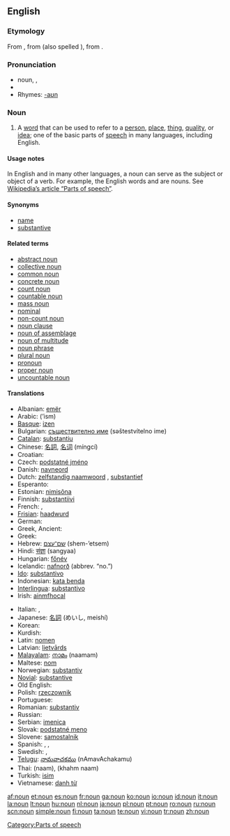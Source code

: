 {{wikipedia}}
==English==

===Etymology===
From {{AF.}} {{term|noun}}, from {{OF.}} {{term|nom}} (also spelled {{term|non}}), from {{L.}} {{term|nomen||name}}.

===Pronunciation===
*noun, {{IPA|/naʊn/}}, {{SAMPA|/naUn/}}
*{{audio|en-us-inlandnorth-noun.ogg|Audio (US-Inland North)}}
*Rhymes: [[Rhymes:English:-aʊn|-aʊn]]

===Noun===
{{en-noun}}

# {{grammar}} A [[word]] that can be used to refer to a [[person]], [[place]], [[thing]], [[quality]], or [[idea]]; one of the basic parts of [[speech]] in many languages, including English.

====Usage notes====
In English and in many other languages, a noun can serve as the subject or object of a verb. For example, the English words {{term|table}} and {{term|computer}} are nouns.  See [[w:Part of speech|Wikipedia’s article “Parts of speech”]].

====Synonyms====
*[[name]]
*[[substantive]]

====Related terms====
*[[abstract noun]]
*[[collective noun]]
*[[common noun]]
*[[concrete noun]]
*[[count noun]]
*[[countable noun]]
*[[mass noun]]
*[[nominal]]
*[[non-count noun]]
*[[noun clause]]
*[[noun of assemblage]]
*[[noun of multitude]]
*[[noun phrase]]
*[[plural noun]]
*[[pronoun]]
*[[proper noun]]
*[[uncountable noun]]

====Translations====
{{trans-top|gramatical category}}
*Albanian: [[emër]]
*Arabic: {{ARchar|[[اسم]]}} (’ism) {{m}}
*[[Basque]]: [[izen]]
*Bulgarian: [[съществително име]] (səštestvítelno ime) {{n}}
*[[Catalan]]: [[substantiu]] {{m}}
*Chinese: [[名詞]], [[名词]] (míngcí)
*Croatian: {{t-|hr|imenica|f}}
*Czech: [[podstatné jméno]] {{n}}
*Danish: [[navneord]] {{n}}
*Dutch: [[zelfstandig naamwoord]] {{n}}, [[substantief]] {{n}}
*Esperanto: {{t+|eo|substantivo|xs=Esperanto}}
*Estonian: [[nimisõna]]
*Finnish: [[substantiivi]]
*French: {{t+|fr|nom|m}}, {{t+|fr|substantif|m}}
*[[Frisian]]: [[haadwurd]] {{n}}
*German: {{t+|de|Substantiv|n}}
*Greek, Ancient: {{tø|grc|sc=polytonic|ὄνομα|tr=ónoma|n|xs=Ancient Greek}}
*Greek: {{t|el|sc=Grek|ουσιαστικό|n|tr=ousiastikó}}
*Hebrew: [[שם־עצם]] (shem-’etsem) {{m}}
*Hindi: [[संज्ञा]] (sangyaa) {{m}}
*Hungarian: [[főnév]]
*Icelandic: [[nafnorð]] {{n}} (abbrev. “no.”)
*[[Ido]]: [[substantivo]]
*Indonesian: [[kata benda]]
*[[Interlingua]]: [[substantivo]]
*Irish: [[ainmfhocal]] {{m}}
{{trans-mid}}
*Italian: {{t+|it|nome|m}}, {{t+|it|sostantivo|m}}
*Japanese: [[名詞]] (めいし, meishí)
*Korean: {{t|ko|sc=Hang|명사|tr=myeongsa}}
*Kurdish: {{KUchar|[[ناو]]}}
*Latin: [[nomen]] {{n}}
*Latvian: [[lietvārds]] {{m}}
*[[Malayalam]]: [[നാമം]] (naamam)
*Maltese: [[nom]]
*Norwegian: [[substantiv]] {{n}}
*[[Novial]]: [[substantive]]
*Old English: {{t-|ang|nama|m|xs=Old English}}
*Polish: [[rzeczownik]] {{m}}
*Portuguese: {{t+|pt|substantivo|m}}
*Romanian: [[substantiv]] {{n}}
*Russian: {{t|ru|sc=Cyrl|имя существительное|tr=ímja suščestvítel’noje|n}}
*Serbian: [[imenica]] {{f}}
*Slovak: [[podstatné meno]] {{n}}
*Slovene: [[samostalnik]] {{m}}
*Spanish: {{t+|es|sustantivo|m}}, {{t+|es|substantivo|m}}, {{qualifier|Venezuela}} {{t+|es|nombre|m}}
*Swedish: {{t+|sv|substantiv|n}}, {{t+|sv|nomen|n}}
*[[Telugu]]: [[నామవాచకము]] (nAmavAchakamu)
*Thai: {{THchar|[[นาม]]}} (naam), {{THchar|[[คำนาม]]}} (khahm naam)
*Turkish: [[isim]]
*Vietnamese: [[danh từ]]
{{trans-bottom}}

[[Category:Parts of speech]]

[[af:noun]]
[[et:noun]]
[[es:noun]]
[[fr:noun]]
[[ga:noun]]
[[ko:noun]]
[[io:noun]]
[[id:noun]]
[[it:noun]]
[[la:noun]]
[[lt:noun]]
[[hu:noun]]
[[nl:noun]]
[[ja:noun]]
[[pl:noun]]
[[pt:noun]]
[[ro:noun]]
[[ru:noun]]
[[scn:noun]]
[[simple:noun]]
[[fi:noun]]
[[ta:noun]]
[[te:noun]]
[[vi:noun]]
[[tr:noun]]
[[zh:noun]]